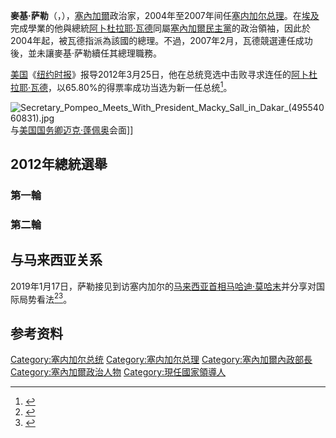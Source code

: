 {{noteTA
|T=zh-hans:马基·萨勒;zh-tw:麥基·薩爾;zh-hant:馬基·薩勒;
|1=zh-hans:马基;zh-tw:麥基;zh-hant:馬基;
|2=zh-hans:萨勒;zh-hant:薩勒;zh-tw:薩爾;
}}
{{Infobox officeholder
|name          = 麥基·薩勒
|image         = Macky Sall with Obamas 2014 (cropped).jpg
|office        = [[塞内加尔总统|塞内加尔总统]]
|primeminister = [[阿布杜·姆巴耶|阿布杜·姆巴耶]]<br/>[[阿米納塔·杜爾|阿米納塔·杜爾]]<br/>[[穆罕默德·迪奧納|穆罕默德·迪奧納]]
|term_start    = 2012年4月3日
|term_end      = 
|succeeding    = 
|predecessor   = [[阿卜杜拉耶·瓦德|阿卜杜拉耶·瓦德]]
|successor     = 
|office1       = [[塞内加尔总理|塞内加尔总理]]
|president1    = [[阿卜杜拉耶·瓦德|阿卜杜拉耶·瓦德]]
|term_start1   = 2004年4月21日
|term_end1     = 2007年6月19日
|predecessor1  = [[伊德里薩·塞克|伊德里薩·塞克]]
|successor1    = [[謝赫·哈吉布·蘇馬雷|謝赫·哈吉布·蘇馬雷]]
|office2       = [[塞內加爾國民議會|塞內加爾國民議會]]議長
|term_start2   = 2007年6月20日
|term_end2     = 2008年11月9日
|predecessor2  = Pape Diop
|successor2    = Mamadou Seck
|office3       = [[法蒂克|法蒂克]]市長
|deputy3       = Famara Sarr
|term_start3   = 2009年4月1日
|term_end3     = 2012年4月2日
|predecessor3  = Doudou Ngom
|successor3    = Famara Sarr
|deputy4       = Souleymane Ndéné Ndiaye
|term_start4   = 2002年6月1日
|term_end4     = 2008年11月9日
|predecessor4  = Doudou Ngom
|successor4    = Doudou Ngom
|office5= {{flagicon|African Union}} 第20任[[非洲聯盟主席|非洲聯盟主席]]
|term_start5=2022年2月5日
|term_end5=
|predecessor5=[[费利克斯·齐塞克迪|费利克斯·齐塞克迪]]
|successor5=
|birth_date    = {{birth date and age|1961|12|11|df=y}}
|birth_place   = {{SEN}}[[法蒂克|法蒂克]]
|death_date    = 
|death_place   = 
|party         = [[塞內加爾民主黨|塞內加爾民主黨]]<small>（2008年以前）</small><br/>[[共和联盟_(塞内加尔)|共和联盟]]<small>（2008年–现在）</small>
}}
'''麥基·萨勒'''（{{lang-fr|Macky Sall}}，{{bd|1961年|12月11日|catIdx=Sall, Macky}}），[[塞內加爾|塞內加爾]]政治家，2004年至2007年间任[[塞内加尔总理|塞内加尔总理]]。在[[埃及|埃及]]完成學業的他與總統[[阿卜杜拉耶·瓦德|阿卜杜拉耶·瓦德]]同屬[[塞內加爾民主黨|塞內加爾民主黨]]的政治領袖，因此於2004年起，被瓦德指派為該國的總理。不過，2007年2月，瓦德競選連任成功後，並未讓麥基·萨勒續任其總理職務。

[[美国|美国]]《[[纽约时报|纽约时报]]》报导2012年3月25日，他在总统竞选中击败寻求连任的[[阿卜杜拉耶·瓦德|阿卜杜拉耶·瓦德]]，以65.80%的得票率成功当选为新一任总统<ref>{{Cite news|url=http://www.nytimes.com/2012/03/26/world/africa/president-concedes-race-in-senegal.html |title=A Turbulence-Free Election in Senegal |date=2012-03-25 |work=The New York Times}}</ref>。

[[File:Secretary_Pompeo_Meets_With_President_Macky_Sall_in_Dakar_(49554060831).jpg|thumb]]与[[美国国务卿|美国国务卿]][[邁克·蓬佩奧|迈克·蓬佩奥]]会面]]

==2012年總統選舉==
===第一輪===
===第二輪===

==与马来西亚关系==
2019年1月17日，萨勒接见到访塞内加尔的[[马来西亚首相|马来西亚首相]][[马哈迪·莫哈末|马哈迪·莫哈末]]并分享对国际局势看法<ref>{{Cite web|title=新兴国际会议“一枝独秀” 敦马将晤多位非洲首脑|url=https://www.enanyang.my/node/198251|accessdate=2021-01-20|date=2019-01-17|work=www.enanyang.my|language=zh-hans}}</ref><ref>{{Cite web|title=敦马出席 非洲国际会议对话会  中国报 ChinaPress|url=https://www.chinapress.com.my/20190117/%E6%95%A6%E9%A9%AC%E5%87%BA%E5%B8%AD-%E9%9D%9E%E6%B4%B2%E5%9B%BD%E9%99%85%E4%BC%9A%E8%AE%AE%E5%AF%B9%E8%AF%9D%E4%BC%9A/amp/|accessdate=2021-01-20|work=www.chinapress.com.my}}</ref>。

==参考资料==
{{reflist}}

{{start box}}
{{succession box|[[伊德里萨·塞克|伊德里萨·塞克]]|[[谢赫·哈吉布·苏马雷|谢赫·哈吉布·苏马雷]]|[[塞内加尔总理|塞内加尔总理]]|2004年－2007年}}
{{end box}}
{{start box}}
{{succession box|[[阿卜杜拉耶·瓦德|阿卜杜拉耶·瓦德]]|现任|[[塞内加尔总统|塞内加尔总统]]|2012年至今}}
{{end box}}
{{塞內加爾總統}}
{{Authority control}}

{{DEFAULTSORT:Sall, Macky}}
[[Category:塞内加尔总统|Category:塞内加尔总统]]
[[Category:塞内加尔总理|Category:塞内加尔总理]]
[[Category:塞內加爾內政部長|Category:塞內加爾內政部長]]
[[Category:塞內加爾政治人物|Category:塞內加爾政治人物]]
[[Category:現任國家領導人|Category:現任國家領導人]]